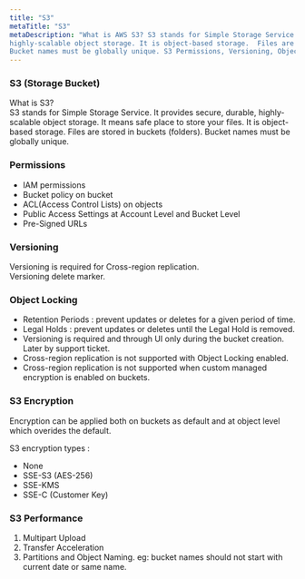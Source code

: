 ```yaml
---
title: "S3"
metaTitle: "S3"
metaDescription: "What is AWS S3? S3 stands for Simple Storage Service. It provides secure, durable, 
highly-scalable object storage. It is object-based storage.  Files are stored in buckets (folders). 
Bucket names must be globally unique. S3 Permissions, Versioning, Object Locking, Encryption, Performance" 
---
```

### S3 (Storage Bucket)

What is S3?   
S3 stands for Simple Storage Service.  It provides secure, durable, highly-scalable object storage.  It means safe place to store your files. 
It is object-based storage.  Files are stored in buckets (folders). Bucket names must be globally unique. 

### Permissions
- IAM permissions 
- Bucket policy on bucket
- ACL(Access Control Lists) on objects
- Public Access Settings at Account Level and Bucket Level
- Pre-Signed URLs 

### Versioning 
Versioning is required for Cross-region replication.  
Versioning delete marker.

### Object Locking 
- Retention Periods : prevent updates or deletes for a given period of time.    
- Legal Holds : prevent updates or deletes until the Legal Hold is removed.   
- Versioning is required and through UI only during the bucket creation. Later by support ticket.   
- Cross-region replication is not supported with Object Locking enabled.   
- Cross-region replication is not supported when custom managed encryption is enabled on buckets.

### S3 Encryption 
Encryption can be applied both on buckets as default and at object level which overides the default.

S3 encryption types :
- None
- SSE-S3 (AES-256)
- SSE-KMS
- SSE-C (Customer Key)

### S3 Performance

1. Multipart Upload
2. Transfer Acceleration
3. Partitions and Object Naming. eg: bucket names should not start with current date or same name.
